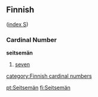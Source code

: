 ==Finnish==
([[Wiktionary:Finnish_index_s|index S]])

===Cardinal Number===
'''seitsemän'''
#[[seven]]

[[category:Finnish cardinal numbers]]

[[pt:Seitsemän]]
[[fi:Seitsemän]]